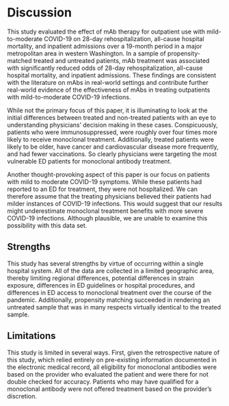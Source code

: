 # Discussion {.unnumbered}

This study evaluated the effect of mAb therapy for outpatient use with mild-to-moderate COVID-19 on 28-day rehospitalization, all-cause hospital mortality, and inpatient admissions over a 19-month period in a major metropolitan area in western Washington. In a sample of propensity-matched treated and untreated patients, mAb treatment was associated with significantly reduced odds of 28-day rehospitalization, all-cause hospital mortality, and inpatient admissions. These findings are consistent with the literature on mAbs in real-world settings and contribute further real-world evidence of the effectiveness of mAbs in treating outpatients with mild-to-moderate COVID-19 infections.

While not the primary focus of this paper, it is illuminating to look at the initial differences between treated and non-treated patients with an eye to understanding physicians’ decision making in these cases. Conspicuously, patients who were immunosuppressed, were roughly over four times more likely to receive monoclonal treatment. Additionally, treated patients were likely to be older, have cancer and cardiovascular disease more frequently, and had fewer vaccinations. So clearly physicians were targeting the most vulnerable ED patients for monoclonal antibody treatment.

Another thought-provoking aspect of this paper is our focus on patients with mild to moderate COVID-19 symptoms. While these patients had reported to an ED for treatment, they were not hospitalized. We can therefore assume that the treating physicians believed their patients had milder instances of COVID-19 infections. This would suggest that our results might underestimate monoclonal treatment benefits with more severe COVID-19 infections. Although plausible, we are unable to examine this possibility with this data set.

## Strengths 

This study has several strengths by virtue of occurring within a single hospital system. All of the data are collected in a limited geographic area, thereby limiting regional differences, potential differences in strain exposure, differences in ED guidelines or hospital procedures, and differences in ED access to monoclonal treatment over the course of the pandemic. Additionally, propensity matching succeeded in rendering an untreated sample that was in many respects virtually identical to the treated sample.

## Limitations

This study is limited in several ways. First, given the retrospective nature of this study, which relied entirely on pre-existing information documented in the electronic medical record, all eligibility for monoclonal antibodies were based on the provider who evaluated the patient and were there for not double checked for accuracy. Patients who may have qualified for a monoclonal antibody were not offered treatment based on the provider’s discretion.